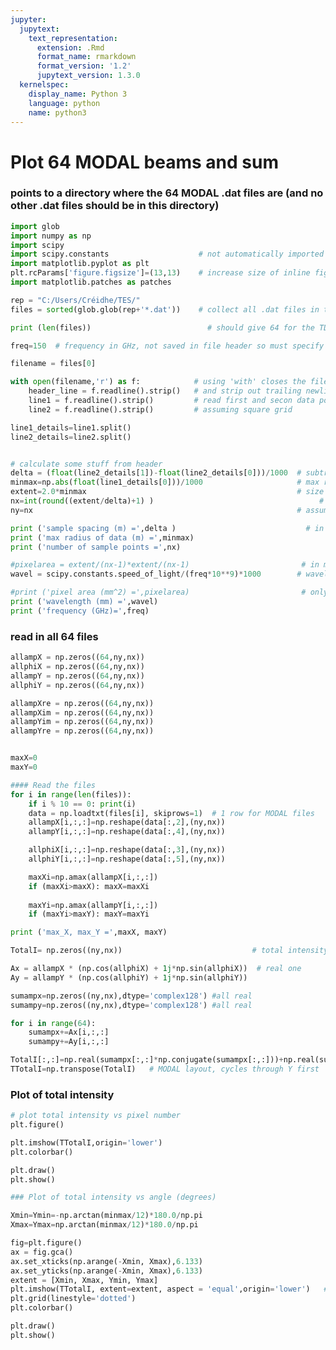 ```yaml
---
jupyter:
  jupytext:
    text_representation:
      extension: .Rmd
      format_name: rmarkdown
      format_version: '1.2'
      jupytext_version: 1.3.0
  kernelspec:
    display_name: Python 3
    language: python
    name: python3
---
```


<!-- #region -->
# Plot 64 MODAL beams and sum


### points to a directory where the 64 MODAL .dat files are (and no other .dat files should be in this directory)
<!-- #endregion -->

```python
import glob
import numpy as np
import scipy
import scipy.constants                    # not automatically imported in line above
import matplotlib.pyplot as plt
plt.rcParams['figure.figsize']=(13,13)    # increase size of inline figures
import matplotlib.patches as patches
```

```python
rep = "C:/Users/Créidhe/TES/"
files = sorted(glob.glob(rep+'*.dat'))    # collect all .dat files in the directory above

print (len(files))                          # should give 64 for the TD

```

```python
freq=150  # frequency in GHz, not saved in file header so must specify here

filename = files[0]

with open(filename,'r') as f:            # using 'with' closes the file again after block
    header_line = f.readline().strip()   # and strip out trailing newline
    line1 = f.readline().strip()         # read first and secon data points line to calc nx. assumes = ny and that y cycles first
    line2 = f.readline().strip()         # assuming square grid

line1_details=line1.split()
line2_details=line2.split()


# calculate some stuff from header
delta = (float(line2_details[1])-float(line2_details[0]))/1000  # subtract 2 y values to get spacing
minmax=np.abs(float(line1_details[0]))/1000                     # max radius of focal plane   
extent=2.0*minmax                                               # size of grid side in mm
nx=int(round((extent/delta)+1) )                                     # no of points across grid
ny=nx                                                           # assuming square here

print ('sample spacing (m) =',delta )                             # in meters
print ('max radius of data (m) =',minmax)
print ('number of sample points =',nx)

#pixelarea = extent/(nx-1)*extent/(nx-1)                         # in mm^2, assume square, use for power normalisation
wavel = scipy.constants.speed_of_light/(freq*10**9)*1000        # wavelength in mm

#print ('pixel area (mm^2) =',pixelarea)                         # only relevant if on fp
print ('wavelength (mm) =',wavel)
print ('frequency (GHz)=',freq)

```

### read in all 64 files

```python
allampX = np.zeros((64,ny,nx))
allphiX = np.zeros((64,ny,nx))
allampY = np.zeros((64,ny,nx))
allphiY = np.zeros((64,ny,nx))

allampXre = np.zeros((64,ny,nx))
allampXim = np.zeros((64,ny,nx))
allampYim = np.zeros((64,ny,nx))
allampYre = np.zeros((64,ny,nx))


maxX=0
maxY=0

#### Read the files
for i in range(len(files)):
    if i % 10 == 0: print(i)
    data = np.loadtxt(files[i], skiprows=1)  # 1 row for MODAL files
    allampX[i,:,:]=np.reshape(data[:,2],(ny,nx)) 
    allampY[i,:,:]=np.reshape(data[:,4],(ny,nx))

    allphiX[i,:,:]=np.reshape(data[:,3],(ny,nx))
    allphiY[i,:,:]=np.reshape(data[:,5],(ny,nx))

    maxXi=np.amax(allampX[i,:,:])
    if (maxXi>maxX): maxX=maxXi    
        
    maxYi=np.amax(allampY[i,:,:])
    if (maxYi>maxY): maxY=maxYi    

print ('max_X, max_Y =',maxX, maxY)

```

```python
TotalI= np.zeros((ny,nx))                             # total intensity

Ax = allampX * (np.cos(allphiX) + 1j*np.sin(allphiX))  # real one
Ay = allampY * (np.cos(allphiY) + 1j*np.sin(allphiY))

sumampx=np.zeros((ny,nx),dtype='complex128') #all real
sumampy=np.zeros((ny,nx),dtype='complex128') #all real

for i in range(64):
    sumampx+=Ax[i,:,:]
    sumampy+=Ay[i,:,:]

TotalI[:,:]=np.real(sumampx[:,:]*np.conjugate(sumampx[:,:]))+np.real(sumampy[:,:]*np.conjugate(sumampy[:,:]))  # imag part is zero anyway, taking real avoids warnings
TTotalI=np.transpose(TotalI)   # MODAL layout, cycles through Y first


```

### Plot of total intensity 

```python
# plot total intensity vs pixel number 
plt.figure()

plt.imshow(TTotalI,origin='lower')
plt.colorbar()

plt.draw()
plt.show()
```

```python
### Plot of total intensity vs angle (degrees)
```

```python
Xmin=Ymin=-np.arctan(minmax/12)*180.0/np.pi
Xmax=Ymax=np.arctan(minmax/12)*180.0/np.pi

fig=plt.figure()
ax = fig.gca()
ax.set_xticks(np.arange(-Xmin, Xmax),6.133)
ax.set_yticks(np.arange(-Xmin, Xmax),6.133)
extent = [Xmin, Xmax, Ymin, Ymax]
plt.imshow(TTotalI, extent=extent, aspect = 'equal',origin='lower')   # NB  plot transpose for implot
plt.grid(linestyle='dotted')
plt.colorbar()

plt.draw()
plt.show()
```
